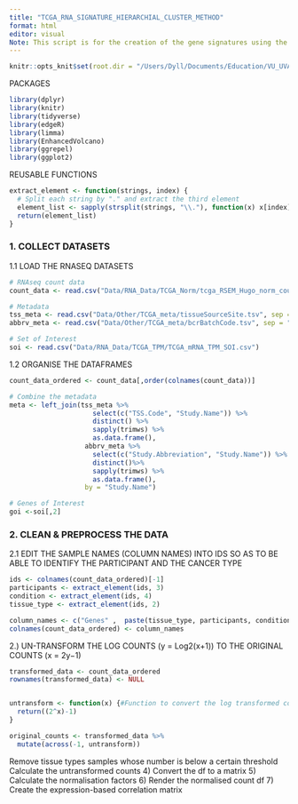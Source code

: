 ```yaml
---
title: "TCGA_RNA_SIGNATURE_HIERARCHIAL_CLUSTER_METHOD"
format: html
editor: visual
Note: This script is for the creation of the gene signatures using the metagene clustering approach.
---
```


```r
knitr::opts_knit$set(root.dir = "/Users/Dyll/Documents/Education/VU_UVA/Internship/Epigenetics/Janssen_Group-UMCUtrecht/Main_Project")
```

PACKAGES

```r
library(dplyr)
library(knitr)
library(tidyverse) 
library(edgeR)
library(limma)
library(EnhancedVolcano)
library(ggrepel)
library(ggplot2)
```

REUSABLE FUNCTIONS

```r
extract_element <- function(strings, index) {
  # Split each string by "." and extract the third element
  element_list <- sapply(strsplit(strings, "\\."), function(x) x[index])
  return(element_list)
}
```

### 1. COLLECT DATASETS

1.1 LOAD THE RNASEQ DATASETS

```r
# RNAseq count data
count_data <- read.csv("Data/RNA_Data/TCGA_Norm/tcga_RSEM_Hugo_norm_count.csv")

# Metadata
tss_meta <- read.csv("Data/Other/TCGA_meta/tissueSourceSite.tsv", sep = "\t")
abbrv_meta <- read.csv("Data/Other/TCGA_meta/bcrBatchCode.tsv", sep = "\t")

# Set of Interest
soi <- read.csv("Data/RNA_Data/TCGA_TPM/TCGA_mRNA_TPM_SOI.csv")

```

1.2 ORGANISE THE DATAFRAMES

```r
count_data_ordered <- count_data[,order(colnames(count_data))]

# Combine the metadata
meta <- left_join(tss_meta %>% 
                     select(c("TSS.Code", "Study.Name")) %>% 
                     distinct() %>% 
                     sapply(trimws) %>% 
                     as.data.frame(),
                   abbrv_meta %>%
                     select(c("Study.Abbreviation", "Study.Name")) %>% 
                     distinct()%>% 
                     sapply(trimws) %>% 
                     as.data.frame(), 
                   by = "Study.Name")

# Genes of Interest
goi <-soi[,2]
```

### 2. CLEAN & PREPROCESS THE DATA

2.1 EDIT THE SAMPLE NAMES (COLUMN NAMES) INTO IDS SO AS TO BE ABLE TO IDENTIFY THE PARTICIPANT AND THE CANCER TYPE

```r
ids <- colnames(count_data_ordered)[-1]
participants <- extract_element(ids, 3)
condition <- extract_element(ids, 4)
tissue_type <- extract_element(ids, 2)

column_names <- c("Genes" ,  paste(tissue_type, participants, condition, sep = "."))
colnames(count_data_ordered) <- column_names
```

2.) UN-TRANSFORM THE LOG COUNTS (y = Log2(x+1)) TO THE ORIGINAL COUNTS (x = 2y−1)

```r
transformed_data <- count_data_ordered
rownames(transformed_data) <- NULL


untransform <- function(x) {#Function to convert the log transformed counts back into original counts
  return((2^x)-1)
}

original_counts <- transformed_data %>%
  mutate(across(-1, untransform))
```

Remove tissue types samples whose number is below a certain threshold Calculate the untransformed counts 4) Convert the df to a matrix 5) Calculate the normalisation factors 6) Render the normalised count df 7) Create the expression-based correlation matrix

